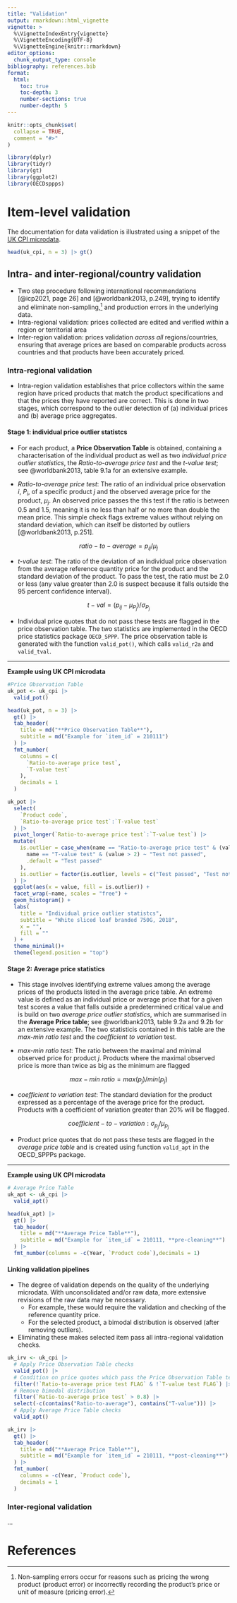 ```yaml
---
title: "Validation"
output: rmarkdown::html_vignette
vignette: >
  %\VignetteIndexEntry{vignette}
  %\VignetteEncoding{UTF-8}
  %\VignetteEngine{knitr::rmarkdown}
editor_options: 
  chunk_output_type: console
bibliography: references.bib
format: 
  html:
    toc: true
    toc-depth: 3
    number-sections: true
    number-depth: 5    
---
```


```r
knitr::opts_chunk$set(
  collapse = TRUE,
  comment = "#>"
)
```

```r
library(dplyr)
library(tidyr)
library(gt)
library(ggplot2)
library(OECDsppps)
```

# Item-level validation

The documentation for data validation is illustrated using a snippet of the
[UK CPI microdata](https://www.ons.gov.uk/economy/inflationandpriceindices/datasets/consumerpriceindicescpiandretailpricesindexrpiitemindicesandpricequotes).

```r
head(uk_cpi, n = 3) |> gt()
```

## Intra- and inter-regional/country validation

-   Two step procedure following international recommendations [@icp2021, page 26] and [@worldbank2013, p.249], trying to identify and eliminate non-sampling,[^1] and production errors in the underlying data.
-   Intra-regional validation: prices collected are edited and verified *within* a region or territorial area
-   Inter-region validation: prices validation *across all* regions/countries, ensuring that average prices are based on comparable products across countries and that products have been accurately priced.

[^1]: Non-sampling errors occur for reasons such as pricing the wrong product (product error) or incorrectly recording the product’s price or unit of measure (pricing error).

### Intra-regional validation

-   Intra-region validation establishes that price collectors within the same region have priced products that match the product specifications and that the prices they have reported are correct. This is done in two stages, which correspond to the outlier detection of (a) individual prices and (b) average price aggregates.

#### Stage 1: individual price outlier statistcs

-   For each product, a **Price Observation Table** is obtained, containing a characterisation of the individual product as well as two *individual price outlier statistics*, the *Ratio-to-average price test* and the *t-value test*; see @worldbank2013, table 9.1a for an extensive example.

-   *Ratio-to-average price test*: The ratio of an individual price observation $i$, $P_{i}$, of a specific product $j$ and the observed average price for the product, $\mu_j$. An observed price passes the this test if the ratio is between 0.5 and 1.5, meaning it is no less than half or no more than double the mean price. This simple check flags extreme values without relying on standard deviation, which can itself be distorted by outliers [@worldbank2013, p.251].

$$
ratio-to-average = p_{ij}/\mu_j
$$

-   *t-value test*: The ratio of the deviation of an individual price observation from the average reference quantity price for the product and the standard deviation of the product. To pass the test, the ratio must be 2.0 or less (any value greater than 2.0 is suspect because it falls outside the 95 percent confidence interval).

$$
t-val = (p_{ij} - \mu_{P_j}) / \sigma_{P_j}
$$

-   Individual price quotes that do not pass these tests are flagged in the price observation table. The two statistics are implemented in the OECD price statistics package `OECD_SPPP`. The price observation table is generated with the function `valid_pot()`, which calls `valid_r2a` and `valid_tval`.

------------------------------------------------------------------------

**Example using UK CPI microdata**


```r
#Price Observation Table
uk_pot <- uk_cpi |>
  valid_pot()

head(uk_pot, n = 3) |>
  gt() |>
  tab_header(
    title = md("**Price Observation Table**"),
    subtitle = md("Example for `item_id` = 210111")
  ) |>
  fmt_number(
    columns = c(
      `Ratio-to-average price test`,
      `T-value test`
    ),
    decimals = 1
  )

uk_pot |>
  select(
    `Product code`,
    `Ratio-to-average price test`:`T-value test`
  ) |>
  pivot_longer(`Ratio-to-average price test`:`T-value test`) |>
  mutate(
    is.outlier = case_when(name == "Ratio-to-average price test" & (value < 0.5 | value > 1.5) ~ "Test not passed",
      name == "T-value test" & (value > 2) ~ "Test not passed",
      .default = "Test passed"
    ),
    is.outlier = factor(is.outlier, levels = c("Test passed", "Test not passed"))
  ) |>
  ggplot(aes(x = value, fill = is.outlier)) +
  facet_wrap(~name, scales = "free") +
  geom_histogram() +
  labs(
    title = "Individual price outlier statistcs",
    subtitle = "White sliced loaf branded 750G, 2018",
    x = "",
    fill = ""
  ) +
  theme_minimal()+
  theme(legend.position = "top")
```

#### Stage 2: Average price statistics

-   This stage involves identifying extreme values among the average prices of the products listed in the average price table. An extreme value is defined as an individual price or average price that for a given test scores a value that falls outside a predetermined critical value and is build on two *average price outlier statistics*, which are summarised in the **Average Price table**; see @worldbank2013, table 9.2a and 9.2b for an extensive example. The two statisticis contained in this table are the *max-min ratio test* and the *coefficient to variation* test.

-   *max-min ratio test*: The ratio between the maximal and minimal observed price for product $j$. Products where the maximal observed price is more than twice as big as the minimum are flagged

$$
max-min~ratio = max(p_j)/min(p_j)
$$

-   *coefficient to variation test*: The standard deviation for the product expressed as a percentage of the average price for the product. Products with a coefficient of variation greater than 20% will be flagged.

$$
coefficient-to-variation: \sigma_{p_j} / \mu_{p_j}
$$

-   Product price quotes that do not pass these tests are flagged in the *average price table* and is created using function `valid_apt` in the OECD_SPPPs package.

------------------------------------------------------------------------

**Example using UK CPI microdata**

```r
# Average Price Table
uk_apt <- uk_cpi |>
  valid_apt()

head(uk_apt) |>
  gt() |>
  tab_header(
    title = md("**Average Price Table**"),
    subtitle = md("Example for `item_id` = 210111, **pre-cleaning**")
  ) |>
  fmt_number(columns = -c(Year, `Product code`),decimals = 1)
```

#### Linking validation pipelines

-   The degree of validation depends on the quality of the underlying microdata. With unconsolidated and/or raw data, more extensive revisions of the raw data may be necessary.
    -   For example, these would require the validation and checking of the reference quantity price.
    -   For the selected product, a bimodal distribution is observed (after removing outliers).
-   Eliminating these makes selected item pass all intra-regional validation checks.

```r
uk_irv <- uk_cpi |>
  # Apply Price Observation Table checks
  valid_pot() |>
  # Condition on price quotes which pass the Price Observation Table tests
  filter(!`Ratio-to-average price test FLAG` & !`T-value test FLAG`) |>
  # Remove bimodal distribution
  filter(`Ratio-to-average price test` > 0.8) |>
  select(-c(contains("Ratio-to-average"), contains("T-value"))) |>
  # Apply Average Price Table checks
  valid_apt()

uk_irv |>
  gt() |>
  tab_header(
    title = md("**Average Price Table**"),
    subtitle = md("Example for `item_id` = 210111, **post-cleaning**")
  ) |>
  fmt_number(
    columns = -c(Year, `Product code`),
    decimals = 1
  )
```

### Inter-regional validation

...


# References
